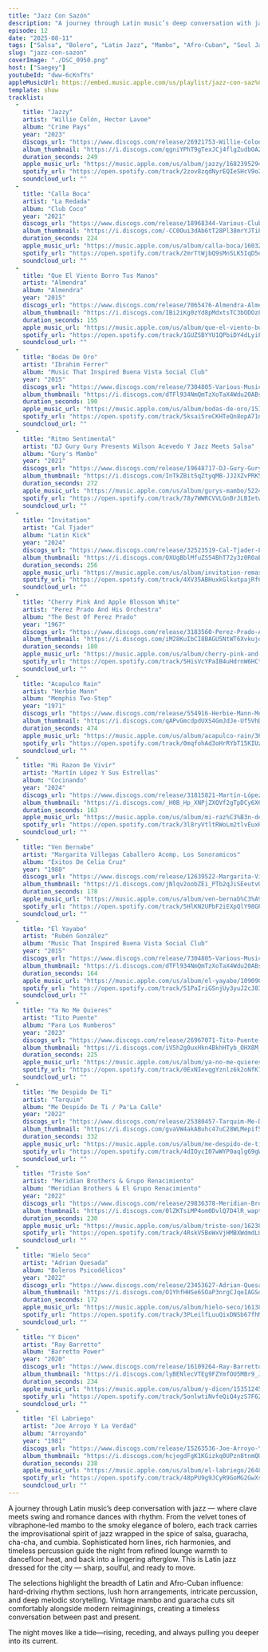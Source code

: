 ```yaml
---
title: "Jazz Con Sazón"
description: "A journey through Latin music’s deep conversation with jazz."
episode: 12
date: "2025-08-11"
tags: ["Salsa", "Bolero", "Latin Jazz", "Mambo", "Afro-Cuban", "Soul Jazz"]
slug: "jazz-con-sazon"
coverImage: "./DSC_0950.png"
host: ["Saegey"]
youtubeId: "dww-6cKnfYs"
appleMusicUrl: https://embed.music.apple.com/us/playlist/jazz-con-saz%C3%B3n/pl.u-xlxyltJgRXg
template: show
tracklist:
  -
    title: "Jazzy"
    artist: "Willie Colón, Hector Lavoe"
    album: "Crime Pays"
    year: "2023"
    discogs_url: "https://www.discogs.com/release/26921753-Willie-Colon-Canta-Hector-Lavoe-Crime-Pays"
    album_thumbnail: "https://i.discogs.com/qgniYPhT9gTexJCj4flgZudbOAZlB5LmL3mhgqUiEr0/rs:fit/g:sm/q:40/h:150/w:150/czM6Ly9kaXNjb2dz/LWRhdGFiYXNlLWlt/YWdlcy9SLTI2OTIx/NzUzLTE2ODI3ODA5/MjYtNzYxMS5wbmc.jpeg"
    duration_seconds: 249
    apple_music_url: "https://music.apple.com/us/album/jazzy/1682395294?i=1682395299"
    spotify_url: "https://open.spotify.com/track/2zov8zqdNyrEQIeSHcV9o2"
    soundcloud_url: ""
  -
    title: "Calla Boca"
    artist: "La Redada"
    album: "Club Coco"
    year: "2021"
    discogs_url: "https://www.discogs.com/release/18968344-Various-Club-Coco"
    album_thumbnail: "https://i.discogs.com/-CC0Oui3dAb6tT28Pl38mrYJTiPOocXZnt_5fRtp6JY/rs:fit/g:sm/q:40/h:150/w:150/czM6Ly9kaXNjb2dz/LWRhdGFiYXNlLWlt/YWdlcy9SLTE4OTY4/MzQ0LTE2OTU4MjU2/MTYtMzg5My5qcGVn.jpeg"
    duration_seconds: 224
    apple_music_url: "https://music.apple.com/us/album/calla-boca/1603268062?i=1603268069"
    spotify_url: "https://open.spotify.com/track/2mrTtWjbQ9sMnSLK5IqD5e"
    soundcloud_url: ""
  -
    title: "Que El Viento Borro Tus Manos"
    artist: "Almendra"
    album: "Almendra"
    year: "2015"
    discogs_url: "https://www.discogs.com/release/7065476-Almendra-Almendra"
    album_thumbnail: "https://i.discogs.com/IBi2iKg0zYd8pMdxtsTC3bODOz8l76e-tcpjyao8uo0/rs:fit/g:sm/q:40/h:150/w:150/czM6Ly9kaXNjb2dz/LWRhdGFiYXNlLWlt/YWdlcy9SLTcwNjU0/NzYtMTQzMjkxMDQ3/MC01MzQxLmpwZWc.jpeg"
    duration_seconds: 155
    apple_music_url: "https://music.apple.com/us/album/que-el-viento-borr%C3%B3-tus-manos/1492113349?i=1492113590"
    spotify_url: "https://open.spotify.com/track/1GUZSBYYU1QPbiDY4dLyiF"
    soundcloud_url: ""
  -
    title: "Bodas De Oro"
    artist: "Ibrahim Ferrer"
    album: "Music That Inspired Buena Vista Social Club"
    year: "2015"
    discogs_url: "https://www.discogs.com/release/7304805-Various-Music-That-Inspired-Buena-Vista-Social-Club"
    album_thumbnail: "https://i.discogs.com/dTFl934NmQmTzXoTaX4Wdu20ABsyrXu8rZzUHvkDrpo/rs:fit/g:sm/q:40/h:150/w:150/czM6Ly9kaXNjb2dz/LWRhdGFiYXNlLWlt/YWdlcy9SLTczMDQ4/MDUtMTQ0MDA2MDE3/MS0zODYxLmpwZWc.jpeg"
    duration_seconds: 190
    apple_music_url: "https://music.apple.com/us/album/bodas-de-oro/1516448331?i=1516448622"
    spotify_url: "https://open.spotify.com/track/5ksai5reCKHTeQn8opA71n"
    soundcloud_url: ""
  -
    title: "Ritmo Sentimental"
    artist: "DJ Gury Gury Presents Wilson Acevedo Y Jazz Meets Salsa"
    album: "Gury's Mambo"
    year: "2021"
    discogs_url: "https://www.discogs.com/release/19648717-DJ-Gury-Gury-Presents-Wilson-Acevedo-Y-Jazz-Meets-Salsa-Orchestra-Gurys-Mambo"
    album_thumbnail: "https://i.discogs.com/InTkZBit5qZtyqMB-JJ2XZvPRK5TrDgbzgLCtAQiBrc/rs:fit/g:sm/q:40/h:150/w:150/czM6Ly9kaXNjb2dz/LWRhdGFiYXNlLWlt/YWdlcy9SLTE5NjQ4/NzE3LTE2Mjc0OTQ5/MTYtMzY1MS5wbmc.jpeg"
    duration_seconds: 272
    apple_music_url: "https://music.apple.com/us/album/gurys-mambo/522443650?i=522443690"
    spotify_url: "https://open.spotify.com/track/78y7WWRCVVLGnBrJLBIetw"
    soundcloud_url: ""
  -
    title: "Invitation"
    artist: "Cal Tjader"
    album: "Latin Kick"
    year: "2024"
    discogs_url: "https://www.discogs.com/release/32523519-Cal-Tjader-Latin-Kick"
    album_thumbnail: "https://i.discogs.com/QXUgBblMfuZS54BhT72y3z0R0aEnH9tu7ebbLdQrbeI/rs:fit/g:sm/q:40/h:150/w:150/czM6Ly9kaXNjb2dz/LWRhdGFiYXNlLWlt/YWdlcy9SLTMyNTIz/NTE5LTE3MzQyODA1/MDItMTUyOS5qcGVn.jpeg"
    duration_seconds: 256
    apple_music_url: "https://music.apple.com/us/album/invitation-remastered-2024/1781150295?i=1781150297"
    spotify_url: "https://open.spotify.com/track/4XV35ABHuxkGlkutpajRf6"
    soundcloud_url: ""
  -
    title: "Cherry Pink And Apple Blossom White"
    artist: "Perez Prado And His Orchestra"
    album: "The Best Of Perez Prado"
    year: "1967"
    discogs_url: "https://www.discogs.com/release/3183560-Perez-Prado-And-His-Orchestra-The-Best-Of-Perez-Prado"
    album_thumbnail: "https://i.discogs.com/iM28KuIbCI8BAGU5NtWT6Xvkujon7Icirr4AjQLSvug/rs:fit/g:sm/q:40/h:150/w:150/czM6Ly9kaXNjb2dz/LWRhdGFiYXNlLWlt/YWdlcy9SLTMxODM1/NjAtMTMxOTQ4ODI3/OC5qcGVn.jpeg"
    duration_seconds: 180
    apple_music_url: "https://music.apple.com/us/album/cherry-pink-and-apple-blossom-white/250520467?i=250520544"
    spotify_url: "https://open.spotify.com/track/5HisVcYPaIB4uHdrnW6HCt"
    soundcloud_url: ""
  -
    title: "Acapulco Rain"
    artist: "Herbie Mann"
    album: "Memphis Two-Step"
    year: "1971"
    discogs_url: "https://www.discogs.com/release/554916-Herbie-Mann-Memphis-Two-Step"
    album_thumbnail: "https://i.discogs.com/qAPvGmcdpdUXS4GmJdJe-Uf5VhDbC2a3TaAcYWfBZXU/rs:fit/g:sm/q:40/h:150/w:150/czM6Ly9kaXNjb2dz/LWRhdGFiYXNlLWlt/YWdlcy9SLTU1NDkx/Ni0xMzQ4NDUyNjcx/LTM0NzQuanBlZw.jpeg"
    duration_seconds: 474
    apple_music_url: "https://music.apple.com/us/album/acapulco-rain/360735288?i=360735600"
    spotify_url: "https://open.spotify.com/track/0mqfohAd3oHrRYbT15KIUz"
    soundcloud_url: ""
  -
    title: "Mi Razon De Vivir"
    artist: "Martín López Y Sus Estrellas"
    album: "Cocinando"
    year: "2024"
    discogs_url: "https://www.discogs.com/release/31815821-Martín-López-Y-Sus-Estrellas-Cocinando"
    album_thumbnail: "https://i.discogs.com/_H0B_Hp_XNPjZXQVf2gTpDCy6X6AhVESjWOFgEMdPFg/rs:fit/g:sm/q:40/h:150/w:150/czM6Ly9kaXNjb2dz/LWRhdGFiYXNlLWlt/YWdlcy9SLTMxODE1/ODIxLTE3MjcxODYx/NjktOTA5Ny5qcGVn.jpeg"
    duration_seconds: 163
    apple_music_url: "https://music.apple.com/us/album/mi-raz%C3%B3n-de-vivir/1595157285?i=1595157574"
    spotify_url: "https://open.spotify.com/track/3l8ryVtltRWoLm2tlvEuxH"
    soundcloud_url: ""
  -
    title: "Ven Bernabe"
    artist: "Margarita Villegas Caballero Acomp. Los Sonoramicos"
    album: "Exitos De Celia Cruz"
    year: "1980"
    discogs_url: "https://www.discogs.com/release/12639522-Margarita-Villegas-Acomp-Los-Sonorámicos-Exitos-De-Celia-Cruz"
    album_thumbnail: "https://i.discogs.com/jNlqv2oobZEi_PTb2qJiSEeutvQ2oRlsgnIQqbCBsV8/rs:fit/g:sm/q:40/h:150/w:150/czM6Ly9kaXNjb2dz/LWRhdGFiYXNlLWlt/YWdlcy9SLTEyNjM5/NTIyLTE2MjIyMzIz/NDgtNzM0Ny5qcGVn.jpeg"
    duration_seconds: 178
    apple_music_url: "https://music.apple.com/us/album/ven-bernab%C3%A9/1439715671?i=1439715681"
    spotify_url: "https://open.spotify.com/track/5HlKN2UPbF2iEXpQlY98GP"
    soundcloud_url: ""
  -
    title: "El Yayabo"
    artist: "Rubén González"
    album: "Music That Inspired Buena Vista Social Club"
    year: "2015"
    discogs_url: "https://www.discogs.com/release/7304805-Various-Music-That-Inspired-Buena-Vista-Social-Club"
    album_thumbnail: "https://i.discogs.com/dTFl934NmQmTzXoTaX4Wdu20ABsyrXu8rZzUHvkDrpo/rs:fit/g:sm/q:40/h:150/w:150/czM6Ly9kaXNjb2dz/LWRhdGFiYXNlLWlt/YWdlcy9SLTczMDQ4/MDUtMTQ0MDA2MDE3/MS0zODYxLmpwZWc.jpeg"
    duration_seconds: 164
    apple_music_url: "https://music.apple.com/us/album/el-yayabo/1090903964?i=1090903970"
    spotify_url: "https://open.spotify.com/track/51PaIriGSnjUy3yuJ2cJ83"
    soundcloud_url: ""
  -
    title: "Ya No Me Quieres"
    artist: "Tito Puente"
    album: "Para Los Rumberos"
    year: "2023"
    discogs_url: "https://www.discogs.com/release/26967071-Tito-Puente-Para-Los-Rumberos"
    album_thumbnail: "https://i.discogs.com/iV5h2g0uxHkn4BkhHTyb_OHX8M_e3NciH3P7yk5vHv4/rs:fit/g:sm/q:40/h:150/w:150/czM6Ly9kaXNjb2dz/LWRhdGFiYXNlLWlt/YWdlcy9SLTI2OTY3/MDcxLTE2ODMxNTQ3/OTUtOTg5Ny5qcGVn.jpeg"
    duration_seconds: 225
    apple_music_url: "https://music.apple.com/us/album/ya-no-me-quieres/1466115607?i=1466115768"
    spotify_url: "https://open.spotify.com/track/0ExNIevqgYznlz6k2oNfK7"
    soundcloud_url: ""
  -
    title: "Me Despido De Ti"
    artist: "Tarquim"
    album: "Me Despido De Ti / Pa'La Calle"
    year: "2022"
    discogs_url: "https://www.discogs.com/release/25380457-Tarquim-Me-Despido-De-Ti-PaLa-Calle"
    album_thumbnail: "https://i.discogs.com/gvaVW4akABuhc47uC28WLMepif5HtayiHVIpNE3I4rA/rs:fit/g:sm/q:40/h:150/w:150/czM6Ly9kaXNjb2dz/LWRhdGFiYXNlLWlt/YWdlcy9SLTI1Mzgw/NDU3LTE2NzA4ODE0/MzEtNDczNS5wbmc.jpeg"
    duration_seconds: 332
    apple_music_url: "https://music.apple.com/us/album/me-despido-de-ti/1577182031?i=1577183204"
    spotify_url: "https://open.spotify.com/track/4dIOycI07wWYP0aqlg69gW"
    soundcloud_url: ""
  -
    title: "Triste Son"
    artist: "Meridian Brothers & Grupo Renacimiento"
    album: "Meridian Brothers & El Grupo Renacimiento"
    year: "2022"
    discogs_url: "https://www.discogs.com/release/29836378-Meridian-Brothers-El-Grupo-Renacimiento-Meridian-Brothers-El-Grupo-Renacimiento"
    album_thumbnail: "https://i.discogs.com/0lZKTsiMP4om0DvlQ7D4lR_waptspMty-MQ_wpXefvc/rs:fit/g:sm/q:40/h:150/w:150/czM6Ly9kaXNjb2dz/LWRhdGFiYXNlLWlt/YWdlcy9SLTI5ODM2/Mzc4LTE3MDk1MTY1/ODAtNzczMS5qcGVn.jpeg"
    duration_seconds: 230
    apple_music_url: "https://music.apple.com/us/album/triste-son/1623879165?i=1623879427"
    spotify_url: "https://open.spotify.com/track/4RskV5BeWxVjHMBXWdmdLU"
    soundcloud_url: ""
  -
    title: "Hielo Seco"
    artist: "Adrian Quesada"
    album: "Boleros Psicodélicos"
    year: "2022"
    discogs_url: "https://www.discogs.com/release/23453627-Adrian-Quesada-Boleros-Psicodélicos"
    album_thumbnail: "https://i.discogs.com/O1YhfHHSe6SOaP3nrgCJqeIAGSdDSGyRTytQLCjrFOo/rs:fit/g:sm/q:40/h:150/w:150/czM6Ly9kaXNjb2dz/LWRhdGFiYXNlLWlt/YWdlcy9SLTIzNDUz/NjI3LTE2ODkxMjky/NDktMjU1OS5qcGVn.jpeg"
    duration_seconds: 172
    apple_music_url: "https://music.apple.com/us/album/hielo-seco/1613810057?i=1613810302"
    spotify_url: "https://open.spotify.com/track/3PLeilfLuuQixDNSb67fhM"
    soundcloud_url: ""
  -
    title: "Y Dicen"
    artist: "Ray Barretto"
    album: "Barretto Power"
    year: "2020"
    discogs_url: "https://www.discogs.com/release/16109264-Ray-Barretto-Barretto-Power"
    album_thumbnail: "https://i.discogs.com/lyBENlecVTEg9FZYmfOU5MBr9_JvNaoHlmj3fVddCsY/rs:fit/g:sm/q:40/h:150/w:150/czM6Ly9kaXNjb2dz/LWRhdGFiYXNlLWlt/YWdlcy9SLTE2MTA5/MjY0LTE2MDM1NzE4/MzYtNjkyNS5qcGVn.jpeg"
    duration_seconds: 234
    apple_music_url: "https://music.apple.com/us/album/y-dicen/1535124574?i=1535124974"
    spotify_url: "https://open.spotify.com/track/5onlwtiNvfeQiQ4yzS7F62"
    soundcloud_url: ""
  -
    title: "El Labriego"
    artist: "Joe Arroyo Y La Verdad"
    album: "Arroyando"
    year: "1981"
    discogs_url: "https://www.discogs.com/release/15263536-Joe-Arroyo-Y-La-Verdad-Arroyando"
    album_thumbnail: "https://i.discogs.com/hcjegdFgK1KGizkq0UPzn8tnmQUi_WF2xqPxNQvXhP4/rs:fit/g:sm/q:40/h:150/w:150/czM6Ly9kaXNjb2dz/LWRhdGFiYXNlLWlt/YWdlcy9SLTE1MjYz/NTM2LTE1ODg5Nzc1/MjctMTk0Ni5qcGVn.jpeg"
    duration_seconds: 238
    apple_music_url: "https://music.apple.com/us/album/el-labriego/264858429?i=264860792"
    spotify_url: "https://open.spotify.com/track/48pPU9g9JCyR9GoMG2GwXs"
    soundcloud_url: ""
---
```


A journey through Latin music’s deep conversation with jazz — where clave meets swing and romance dances with rhythm. From the velvet tones of vibraphone-led mambo to the smoky elegance of bolero, each track carries the improvisational spirit of jazz wrapped in the spice of salsa, guaracha, cha-cha, and cumbia. Sophisticated horn lines, rich harmonies, and timeless percussion guide the night from refined lounge warmth to dancefloor heat, and back into a lingering afterglow. This is Latin jazz dressed for the city — sharp, soulful, and ready to move.

The selections highlight the breadth of Latin and Afro-Cuban influence: hard-driving rhythm sections, lush horn arrangements, intricate percussion, and deep melodic storytelling. Vintage mambo and guaracha cuts sit comfortably alongside modern reimaginings, creating a timeless conversation between past and present.

The night moves like a tide—rising, receding, and always pulling you deeper into its current.
